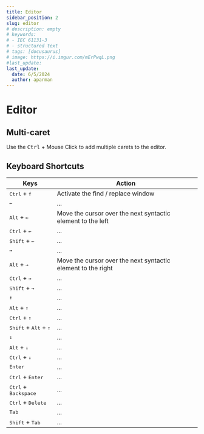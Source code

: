 ```yaml
---
title: Editor
sidebar_position: 2
slug: editor
# description: empty
# keywords:
# - IEC 61131-3
# - structured text
# tags: [docusaurus]
# image: https://i.imgur.com/mErPwqL.png
#last_update:
last_update:
  date: 6/5/2024
  author: aparman
---
```



# Editor

## Multi-caret

Use the <kbd>Ctrl</kbd> + Mouse Click to add multiple carets to the editor.

## Keyboard Shortcuts

<Tabs>
<TabItem value="windows" label="Windows" default>

| Keys                                             | Action                                                       |
| ------------------------------------------------ | ------------------------------------------------------------ |
| <kbd>Ctrl</kbd> + <kbd>f</kbd>                   | Activate the find / replace window                           |
| <kbd>←</kbd>                                     | ...                                                          |
| <kbd>Alt</kbd> + <kbd>←</kbd>                    | Move the cursor over the next syntactic element to the left  |
| <kbd>Ctrl</kbd> + <kbd>←</kbd>                   | ...                                                          |
| <kbd>Shift</kbd> + <kbd>←</kbd>                  | ...                                                          |
| <kbd>→</kbd>                                     | ...                                                          |
| <kbd>Alt</kbd> + <kbd>→</kbd>                    | Move the cursor over the next syntactic element to the right |
| <kbd>Ctrl</kbd> + <kbd>→</kbd>                   | ...                                                          |
| <kbd>Shift</kbd> + <kbd>→</kbd>                  | ...                                                          |
| <kbd>↑</kbd>                                     | ...                                                          |
| <kbd>Alt</kbd> + <kbd>↑</kbd>                    | ...                                                          |
| <kbd>Ctrl</kbd> + <kbd>↑</kbd>                   | ...                                                          |
| <kbd>Shift</kbd> + <kbd>Alt</kbd> + <kbd>↑</kbd> | ...                                                          |
| <kbd>↓</kbd>                                     | ...                                                          |
| <kbd>Alt</kbd> + <kbd>↓</kbd>                    | ...                                                          |
| <kbd>Ctrl</kbd> + <kbd>↓</kbd>                   | ...                                                          |
| <kbd>Enter</kbd>                                 | ...                                                          |
| <kbd>Ctrl</kbd> + <kbd>Enter</kbd>               | ...                                                          |
| <kbd>Ctrl</kbd> + <kbd>Backspace</kbd>           | ...                                                          |
| <kbd>Ctrl</kbd> + <kbd>Delete</kbd>              | ...                                                          |
| <kbd>Tab</kbd>                                   | ...                                                          |
| <kbd>Shift</kbd> + <kbd>Tab</kbd>                | ...                                                          |

</TabItem>

<TabItem value="macOs" label="macOs" default>

</TabItem>

</Tabs>
